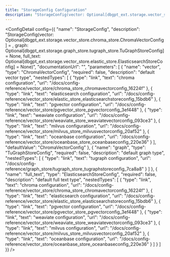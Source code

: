 ```yaml
---
title: "StorageConfig Configuration"
description: "StorageConfig(vector: Optional[dbgpt_ext.storage.vector_store.chroma_store.ChromaVectorConfig] = <factory>, graph: Optional[dbgpt_ext.storage.graph_store.tugraph_store.TuGraphStoreConfig] = None, full_text: Optional[dbgpt_ext.storage.vector_store.elastic_store.ElasticsearchStoreConfig] = None)"
---
```



<ConfigDetail config={{
  "name": "StorageConfig",
  "description": "StorageConfig(vector: Optional[dbgpt_ext.storage.vector_store.chroma_store.ChromaVectorConfig] = <factory>, graph: Optional[dbgpt_ext.storage.graph_store.tugraph_store.TuGraphStoreConfig] = None, full_text: Optional[dbgpt_ext.storage.vector_store.elastic_store.ElasticsearchStoreConfig] = None)",
  "documentationUrl": "",
  "parameters": [
    {
      "name": "vector",
      "type": "ChromaVectorConfig",
      "required": false,
      "description": "default vector type",
      "nestedTypes": [
        {
          "type": "link",
          "text": "chroma configuration",
          "url": "/docs/config-reference/vector_store/chroma_store_chromavectorconfig_16224f"
        },
        {
          "type": "link",
          "text": "elasticsearch configuration",
          "url": "/docs/config-reference/vector_store/elastic_store_elasticsearchstoreconfig_15bdb6"
        },
        {
          "type": "link",
          "text": "pgvector configuration",
          "url": "/docs/config-reference/vector_store/pgvector_store_pgvectorconfig_3ef448"
        },
        {
          "type": "link",
          "text": "weaviate configuration",
          "url": "/docs/config-reference/vector_store/weaviate_store_weaviatevectorconfig_093ce3"
        },
        {
          "type": "link",
          "text": "milvus configuration",
          "url": "/docs/config-reference/vector_store/milvus_store_milvusvectorconfig_20af52"
        },
        {
          "type": "link",
          "text": "oceanbase configuration",
          "url": "/docs/config-reference/vector_store/oceanbase_store_oceanbaseconfig_220e36"
        }
      ],
      "defaultValue": "ChromaVectorConfig"
    },
    {
      "name": "graph",
      "type": "TuGraphStoreConfig",
      "required": false,
      "description": "default graph type",
      "nestedTypes": [
        {
          "type": "link",
          "text": "tugraph configuration",
          "url": "/docs/config-reference/graph_store/tugraph_store_tugraphstoreconfig_7ca8a8"
        }
      ]
    },
    {
      "name": "full_text",
      "type": "ElasticsearchStoreConfig",
      "required": false,
      "description": "default full text type",
      "nestedTypes": [
        {
          "type": "link",
          "text": "chroma configuration",
          "url": "/docs/config-reference/vector_store/chroma_store_chromavectorconfig_16224f"
        },
        {
          "type": "link",
          "text": "elasticsearch configuration",
          "url": "/docs/config-reference/vector_store/elastic_store_elasticsearchstoreconfig_15bdb6"
        },
        {
          "type": "link",
          "text": "pgvector configuration",
          "url": "/docs/config-reference/vector_store/pgvector_store_pgvectorconfig_3ef448"
        },
        {
          "type": "link",
          "text": "weaviate configuration",
          "url": "/docs/config-reference/vector_store/weaviate_store_weaviatevectorconfig_093ce3"
        },
        {
          "type": "link",
          "text": "milvus configuration",
          "url": "/docs/config-reference/vector_store/milvus_store_milvusvectorconfig_20af52"
        },
        {
          "type": "link",
          "text": "oceanbase configuration",
          "url": "/docs/config-reference/vector_store/oceanbase_store_oceanbaseconfig_220e36"
        }
      ]
    }
  ]
}} />

